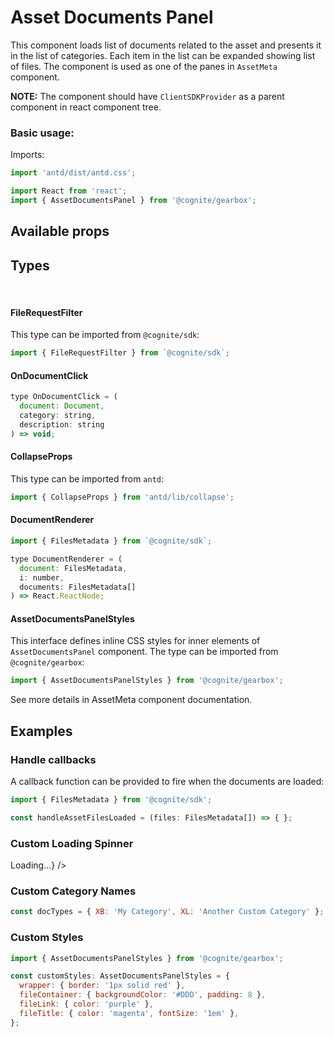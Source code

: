 
<Meta title="Assets|AssetDocumentsPanel" decorators={decorators} />

 # Asset Documents Panel

This component loads list of documents related to the asset and presents it in the list of categories.
Each item in the list can be expanded showing list of files.
The component is used as one of the panes in `AssetMeta` component.

**NOTE:** The component should have `ClientSDKProvider` as a parent component in react component tree.

### Basic usage:

Imports:

```jsx
import 'antd/dist/antd.css';

import React from 'react';
import { AssetDocumentsPanel } from '@cognite/gearbox';
```

<Preview>
  <Story name="Basic Usage">
    <AssetDocumentsPanel assetId={4650652196144007} />
  </Story>
</Preview>

## Available props

<Props of={AssetDocumentsPanel} />

## Types
<br/>
<h4>FileRequestFilter</h4>

This type can be imported from `@cognite/sdk`:

```jsx
import { FileRequestFilter } from `@cognite/sdk`;
```

#### OnDocumentClick


```jsx
type OnDocumentClick = (
  document: Document,
  category: string,
  description: string
) => void;
```

#### CollapseProps
This type can be imported from `antd`:

```jsx
import { CollapseProps } from 'antd/lib/collapse';
```

#### DocumentRenderer

```jsx
import { FilesMetadata } from `@cognite/sdk`;

type DocumentRenderer = (
  document: FilesMetadata,
  i: number,
  documents: FilesMetadata[]
) => React.ReactNode;

```

#### AssetDocumentsPanelStyles

This interface defines inline CSS styles for inner elements of `AssetDocumentsPanel` component.
The type can be imported from `@cognite/gearbox`:

```jsx
import { AssetDocumentsPanelStyles } from '@cognite/gearbox';
```

See more details in AssetMeta component documentation.

## Examples

### Handle callbacks

A callback function can be provided to fire when the documents are loaded:

```jsx
import { FilesMetadata } from '@cognite/sdk';

const handleAssetFilesLoaded = (files: FilesMetadata[]) => { };
```

<Preview>
  <Story name="Load callbacks">
    <AssetDocumentsPanel
      assetId={4650652196144007}
      onAssetFilesLoaded={handleAssetFilesLoaded}
    />
  </Story>
</Preview>

### Custom Loading Spinner 

<Preview>
  <Story name="Custom Loading Spinner">
    <AssetDocumentsPanel
      assetId={4650652196144007}
      customSpinner={<div>Loading...</div>}
    />
  </Story>
</Preview>

### Custom Category Names

```jsx
const docTypes = { XB: 'My Category', XL: 'Another Custom Category' };
```

<Preview>
  <Story name="Custom Category Names">
    <AssetDocumentsPanel
      assetId={4650652196144007}
      docTypes={docTypes}
    />
  </Story>
</Preview>

### Custom Styles

```jsx
import { AssetDocumentsPanelStyles } from '@cognite/gearbox';

const customStyles: AssetDocumentsPanelStyles = {
  wrapper: { border: '1px solid red' },
  fileContainer: { backgroundColor: '#DDD', padding: 8 },
  fileLink: { color: 'purple' },
  fileTitle: { color: 'magenta', fontSize: '1em' },
};
```
<Preview>
  <Story name="Custom Styles">  
  <AssetDocumentsPanel
      assetId={4650652196144007}
      styles={customStyle}
    />
  </Story>
</Preview>
